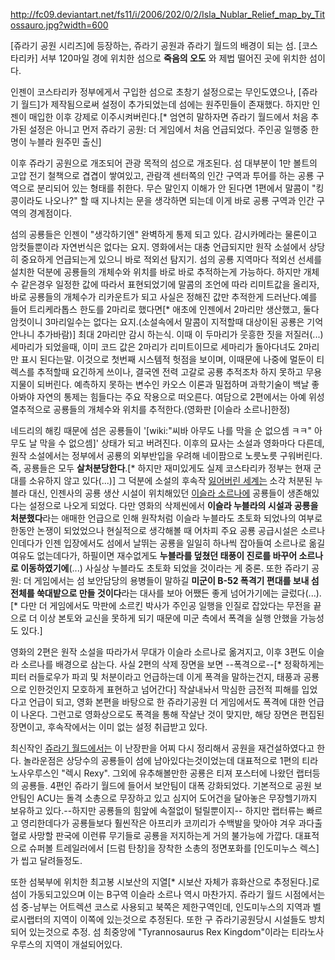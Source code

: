 http://fc09.deviantart.net/fs11/i/2006/202/0/2/Isla_Nublar_Relief_map_by_Titossauro.jpg?width=600

[쥬라기 공원 시리즈]에 등장하는, 쥬라기 공원과 쥬라기 월드의 배경이 되는 섬.
[코스타리카] 서부 120마일 경에 위치한 섬으로 '''죽음의 오도''' 와 제법 떨어진 곳에 위치한 섬이다.

인젠이 코스타리카 정부에게서 구입한 섬으로 초창기 설정으로는 무인도였으나, [쥬라기 월드]가 제작됨으로써 설정이 추가되었는데 섬에는 원주민들이 존재했다. 하지만 인젠이 매입한 이후 강제로 이주시켜버린다.[* 엄연히 말하자면 쥬라기 월드에서 처음 추가된 설정은 아니고 먼저 쥬라기 공원: 더 게임에서 처음 언급되었다. 주인공 일행중 한명이 누블라 원주민 출신]

이후 쥬라기 공원으로 개조되어 관광 목적의 섬으로 개조된다. 섬 대부분이 1만 볼트의 고압 전기 철책으로 겹겹이 쌓여있고, 관람객 센터쪽의 인간 구역과 투어를 하는 공룡 구역으로 분리되어 있는 형태를 취한다. 무슨 말인지 이해가 안 된다면 1편에서 말콤이 "킹콩이라도 나오나?" 할 때 지나치는 문을 생각하면 되는데 이게 바로 공룡 구역과 인간 구역의 경계점이다.

섬의 공룡들은 인젠이 "생각하기엔" 완벽하게 통제 되고 있다. 감시카메라는 물론이고 암컷들뿐이라 자연번식은 없다는 요지. 영화에서는 대충 언급되지만 원작 소설에서 상당히 중요하게 언급되는게 있으니 바로 적외선 탐지기. 섬의 공룡 지역마다 적외선 선세를 설치한 덕분에 공룡들의 개체수와 위치를 바로 바로 추적하는게 가능하다.
하지만 개체수 같은경우 일정한 값에 따라서 표현되었기에 말콤의 조언에 따라 리미트값을 올리자, 바로 공룡들의 개체수가 리카운트가 되고 사실은 정해진 값만 추적한게 드러난다.예를 들어 트리케라톱스 한도를 2마리로 했다면[* 애초에 인젠에서 2마리만 생산했고, 둘다 암컷이니 3마리일수는 없다는 요지.(소설속에서 말콤이 지적할때 대상이된 공룡은 기억안나니 추가바람)] 최대 2마리만 감시 하는식. 이때 이 두마리가 웃흥한 짓을 저질러(...) 세마리가 되었을때, 이미 코드 값은 2마리가 리미트이므로 세마리가 돌아다녀도 2마리만 표시 된다는말. 
이것으로 첫번째 시스템적 헛점을 보이며, 이때문에 나중에 멀둔이 티렉스를 추적할때 요긴하게 쓰이나, 결국엔 전력 고갈로 공룡 추적조차 하지 못하고 무용지물이 되버린다. 예측하지 못하는 변수인 카오스 이론과 밀접하며 과학기술이 백날 좋아봐야 자연의 통제는 힘들다는 주요 작용으로 떠오른다. 여담으로 2편에서는 아예 위성 열추적으로 공룡들의 개체수와 위치를 추적한다.(영화판 [이슬라 소르나]한정)


네드리의 해킹 때문에 섬은 공룡들이 '[wiki:"씨바 아무도 나를 막을 순 없으셈 ㅋㅋ" 아무도 날 막을 수 없으셈]' 상태가 되고 버려진다. 이후의 묘사는 소설과 영화마다 다른데, 원작 소설에서는 정부에서 공룡의 외부반입을 우려해 네이팜으로 노릇노릇 구워버린다. 즉, 공룡들은 모두 '''살처분당한다'''.[* 하지만 재미있게도 실제 코스타리카 정부는 현재 군대를 소유하지 않고 있다(...)] 그 덕분에 소설의 후속작 [[잃어버린 세계]]는 소각 처분된 누블라 대신, 인젠사의 공룡 생산 시설이 위치해있던 [[이슬라 소르나]]에 공룡들이 생존해있다는 설정으로 나오게 되었다. 다만 영화의 삭제씬에서 '''이슬라 누블라의 시설과 공룡을 처분했다'''라는 애매한 언급으로 인해 원작처럼 이슬라 누블라도 초토화 되었나의 여부로 한동안 논쟁이 되었었으나 현실적으로 생각해볼 때 어차피 주요 공룡 공급시설은 소르나인데다가 인젠 입장에서도 섬에서 날뛰는 공룡을 일일히 하나씩 잡아들여 소르나로 옮길 여유도 없는데다가, 하필이면 재수없게도 '''누블라를 덮쳤던 태풍이 진로를 바꾸어 소르나로 이동하였기에'''(...) 사실상 누블라도 초토화 되었을 것이라는 게 중론. 또한 쥬라기 공원: 더 게임에서는 섬 보안담당의 용병들이 말하길 '''미군이 B-52 폭격기 편대를 보내 섬 전체를 쑥대밭으로 만들 것이다'''라는 대사를 보아 어쨌든 좋게 넘어가기에는 글렀다(...). [* 다만 더 게임에서도 막판에 소르킨 박사가 주인공 일행을 인질로 잡았다는 무전을 끝으로 더 이상 본토와 교신을 못하게 되기 때문에 미군 측에서 폭격을 실행 안했을 가능성도 있다.]

영화의 2편은 원작 소설을 따라가서 무대가 이슬라 소르나로 옮겨지고, 이후 3편도 이슬라 소르나를 배경으로 삼는다. 사실 2편의 삭제 장면을 보면 --폭격으로--[* 정확하게는 피터 러들로우가 파괴 및 처분이라고 언급하는데 이게 폭격을 말하는건지, 태풍과 공룡으로 인한것인지 모호하게 표현하고 넘어간다] 작살내놔서 막심한 금전적 피해를 입었다고 언급이 되고, 영화 본편을 바탕으로 한 쥬라기공원 더 게임에서도 폭격에 대한 언급이 나온다. 그런고로 영화상으로도 폭격을 통해 작살난 것이 맞지만, 해당 장면은 편집된 장면이고, 후속작에서는 이미 없는 설정 취급받고 있다.
 
최신작인 [[쥬라기 월드]]에서는 이 난장판을 어찌 다시 정리해서 공원을 재건설하였다고 한다.
놀라운점은 상당수의 공룡들이 섬에 남아있다는것이었는데 대표적으로 1편의 티라노사우루스인 "렉시 Rexy". 그외에 유추해볼만한 공룡은 티져 포스터에 나왔던 랩터등의 공룡들.
4편인 쥬라기 월드에 들어서 보안팀이 대폭 강화되었다. 기본적으로 공원 보안팀인 ACU는 돌격 소총으로 무장하고 있고 심지어 도어건을 달아놓은 무장헬기까지 보유하고 있다.--하지만 공룡들의 힘앞에 속절없이 털릴뿐이지--
하지만 랩터류는 빠르고 영리한데다가 공룡들보다 훨씬작은 아프리카 코끼리가 수백발을 맞아야 겨우 과다출혈로 사망할 판국에 이런류 무기들로 공룡을 저지하는게 거의 불가능에 가깝다. 대표적으로 슈퍼볼 트레일러에서 [드럼 탄창]을 장착한 소총의 정면포화를 [인도미누스 렉스]가 씹고 달려들정도.

또한 섬북부에 위치한 최고봉 시보산의 지열[* 시보산 자체가 휴화산으로 추정된다.]로 섬이 가동되고있으며 이는 B구역 이슬라 소르나 역시 마찬가지. 쥬라기 월드 시점에서는 섬 중-남부는 어트렉션 코스로 사용되고 북쪽은 제한구역인데, 인도미누스의 지역과 벨로시랩터의 지역이 이쪽에 있는것으로 추정된다. 또한 구 쥬라기공원당시 시설들도 방치되어 있는것으로 추정.
섬 최중앙에 "Tyrannosaurus Rex Kingdom"이라는 티라노사우루스의 지역이 개설되어있다. 




